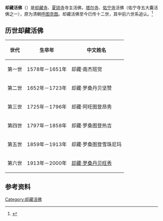'''却藏活佛'''（{{bo|z=ཆུ་བཟང་|w=chu bzang}}）是[[却藏寺|却藏寺]]、[[夏琼寺|夏琼寺]]寺主活佛，[[塔尔寺|塔尔寺]]、[[佑宁寺|佑宁寺]]活佛（佑宁寺五大囊活佛之一），原为清朝[[呼图克图|呼图克图]]。却藏活佛至今已传十二世，其中前六世系追认。<ref>{{cite web|url=http://www.cnr.cn/wcm/qinghai/zjsy/zcfj/t20031104_141404.html|title=青海地区主要活佛|accessdate=2010-11-16|archive-date=2013-01-17|archive-url=https://web.archive.org/web/20130117163511/http://www.cnr.cn/wcm/qinghai/zjsy/zcfj/t20031104_141404.html|dead-url=no}}</ref>

== 历世却藏活佛 ==
{| class="wikitable" 
|- 
! 世代
! 生卒年
! 中文姓名
|-
| 第一世
| 1578年－1651年
| 却藏·南杰班觉
|-
| 第二世
| 1652年－1723年
| 却藏·罗桑丹贝坚赞
|-
| 第三世
| 1725年－1796年
| 却藏·阿旺图登昂秀
|-
| 第四世
| 1797年－1858年
| 却藏·罗桑图登热吉
|-
| 第五世
| 1859年－1913年
| 却藏·罗桑图登雪珠尼玛
|-
| 第六世
| 1913年－2000年
| [[却藏·罗桑丹贝旺秀|却藏·罗桑丹贝旺秀]]
|}

== 参考资料 ==
{{reflist}}

{{藏传佛教活佛}}

[[Category:却藏活佛|Category:却藏活佛]]